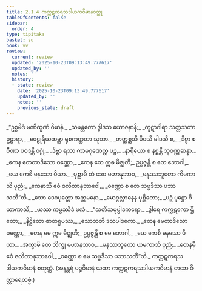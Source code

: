 ```yaml
---
title: 2.1.4 ကက္ကဋကရသဒါယကဝိမာနဝတ္ထု
tableOfContents: false
sidebar:
  order: 4
type: tipitaka
basket: su
book: vv
review:
  current: review
  updated: '2025-10-23T09:13:49.777617'
  updated_by: ''
  notes: ''
  history:
  - state: review
    date: '2025-10-23T09:13:49.777617'
    updated_by: ''
    notes: ''
    previous_state: draft
---
```



<ReviewStatus review={frontmatter.review} showDetails={true} />

<HypothesisAnnotation frontmatter={frontmatter} />

<DynamicBreadcrumb />

<Division number="910" book="vv" e="ch" v="19" p="80">

<Paragraph number="756" type="verses" book="vv">
_“ဥစ္စမိဒံ မဏိထူဏံ ဝိမာနံ,_  
_သမန္တတော ဒွါဒသ ယောဇနာနိ;_  
_ကူဋာဂါရာ သတ္တသတာ ဥဠာရာ,_  
_ဝေဠုရိယထမ္ဘာ ရုစကတ္ထတာ သုဘာ._  

</Paragraph>

</Division>
<Division number="911" book="vv" e="ch" v="19" p="80">

<Paragraph number="757" type="verses" book="vv">
_တတ္ထစ္ဆသိ ပိဝသိ ခါဒသိ စ,_  
_ဒိဗ္ဗာ စ ဝီဏာ ပဝဒန္တိ ဝဂ္ဂုံ;_  
_ဒိဗ္ဗာ ရသာ ကာမဂုဏေတ္ထ ပဉ္စ,_  
_နာရိယော စ နစ္စန္တိ သုဝဏ္ဏဆန္နာ._  

</Paragraph>

</Division>
<Division number="912" book="vv" e="ch" v="19" p="80">

<Paragraph number="758" type="verses" book="vv">
_ကေန တေတာဒိသော ဝဏ္ဏော,_  
_ကေန တေ ဣဓ မိဇ္ဈတိ;_  
ဥပ္ပဇ္ဇန္တိ စ တေ ဘောဂါ,_  
_ယေ ကေစိ မနသော ပိယာ._  

</Paragraph>

</Division>
<Division number="913" book="vv" e="ch" v="19" p="80">

<Paragraph number="759" type="verses" book="vv">
_ပုစ္ဆာမိ တံ ဒေဝ မဟာနုဘာဝ,_  
_မနုဿဘူတော ကိမကာသိ ပုညံ;_  
_ကေနာသိ ဧဝံ ဇလိတာနုဘာဝေါ,_  
_ဝဏ္ဏော စ တေ သဗ္ဗဒိသာ ပဘာသတီ”တိ._  

</Paragraph>

</Division>
<Division number="914" book="vv" e="ch" v="19" p="80">

<Paragraph number="760" type="verses" book="vv">
_သော ဒေဝပုတ္တော အတ္တမနော,_  
_မောဂ္ဂလ္လာနေန ပုစ္ဆိတော;_  
_ပဉှံ ပုဋ္ဌော ဝိယာကာသိ,_  
_ယဿ ကမ္မဿိဒံ ဖလံ._  

</Paragraph>

</Division>
<Division number="915" book="vv" e="ch" v="19" p="80">

<Paragraph number="761" type="verses" book="vv">
_“သတိသမုပ္ပါဒကရော,_  
_ဒွါရေ ကက္ကဋကော ဌိတော;_  
_နိဋ္ဌိတော ဇာတရူပဿ,_  
_သောဘတိ ဒသပါဒကော._  

</Paragraph>

</Division>
<Division number="916" book="vv" e="ch" v="19" p="81">

<Paragraph number="762" type="verses" book="vv">
_တေန မေတာဒိသော ဝဏ္ဏော,_  
_တေန မေ ဣဓ မိဇ္ဈတိ;_  
ဥပ္ပဇ္ဇန္တိ စ မေ ဘောဂါ,_  
_ယေ ကေစိ မနသော ပိယာ._  

</Paragraph>

</Division>
<Division number="917" book="vv" e="ch" v="19" p="81">

<Paragraph number="763" type="verses" book="vv">
_အက္ခာမိ တေ ဘိက္ခု မဟာနုဘာဝ,_  
_မနုဿဘူတော ယမကာသိ ပုညံ;_  
_တေနမှိ ဧဝံ ဇလိတာနုဘာဝေါ,_  
_ဝဏ္ဏော စ မေ သဗ္ဗဒိသာ ပဘာသတီ”တိ._  


</Paragraph>
</Division>

<Paragraph number="764" type="center" book="vv">
ကက္ကဋကရသဒါယကဝိမာနံ စတုတ္ထံ.


</Paragraph>

<Paragraph number="765" type="center" book="vv">
(အနန္တရံ ပဉ္စဝိမာနံ ယထာ ကက္ကဋကရသဒါယကဝိမာနံ တထာ ဝိတ္ထာရေတဗ္ဗံ.)
</Paragraph>